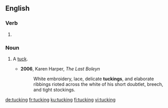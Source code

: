 ==English==

===Verb===
{{head|en|present participle}}

# {{present participle of|tuck|lang=en|nocat=1}}

===Noun===
{{en-noun}}

# {{lb|en|sewing}} A [[tuck]].
#* '''2006''', Karen Harper, ''The Last Boleyn''
#*: White embroidery, lace, delicate '''tuckings''', and elaborate ribbings rioted across the white of his short doubtlet, breech, and tight stockings.

[[de:tucking]]
[[fr:tucking]]
[[ku:tucking]]
[[fi:tucking]]
[[vi:tucking]]